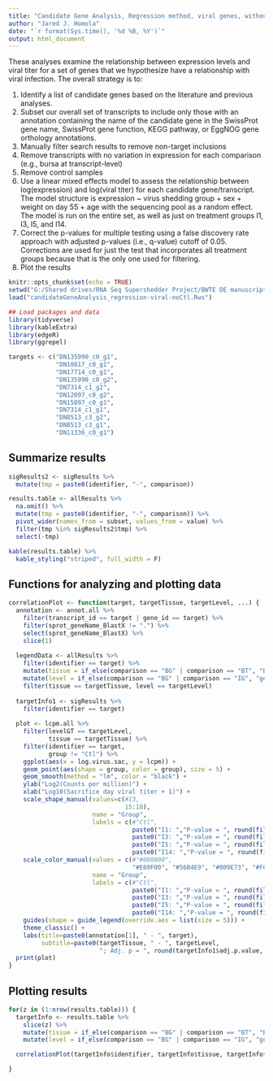 ```yaml
---
title: "Candidate Gene Analysis, Regression method, viral genes, without controls"
author: "Jared J. Homola"
date: "`r format(Sys.time(), '%d %B, %Y')`"
output: html_document
---
```


These analyses examine the relationship between expression levels and viral titer for a set of genes that we hypothesize have a relationship with viral infection. The overall strategy is to:  
  
  1. Identify a list of candidate genes based on the literature and previous analyses.    
  2. Subset our overall set of transcripts to include only those with an annotation containing the name of the candidate gene in the SwissProt gene name, SwissProt gene function, KEGG pathway, or EggNOG gene orthology annotations.  
  3. Manually filter search results to remove non-target inclusions  
  4. Remove transcripts with no variation in expression for each comparison (e.g., bursa at transcript-level)  
  5. Remove control samples
  6. Use a linear mixed effects model to assess the relationship between log(expression) and log(viral titer) for each candidate gene/transcript. The model structure is expression ~ virus shedding group + sex + weight on day 55 + age with the sequencing pool as a random effect. The model is run on the entire set, as well as just on treatment groups I1, I3, I5, and I14.
  7. Correct the p-values for multiple testing using a false discovery rate approach with adjusted p-values (i.e., q-value) cutoff of 0.05. Corrections are used for just the test that incorporates all treatment groups because that is the only one used for filtering.
  8. Plot the results  
  
  
```r
knitr::opts_chunk$set(echo = TRUE)
setwd("G:/Shared drives/RNA Seq Supershedder Project/BWTE DE manuscript/")
load("candidateGeneAnalysis_regression-viral-noCtl.Rws")
```

```r
## Load packages and data
library(tidyverse)
library(kableExtra)
library(edgeR)
library(ggrepel)

targets <- c("DN135990_c0_g1",
             "DN10817_c0_g1",
             "DN17714_c0_g1",
             "DN135990_c0_g2",
             "DN7314_c1_g2",
             "DN12097_c0_g2",
             "DN15897_c0_g1",
             "DN7314_c1_g1",
             "DN8513_c3_g2",
             "DN8513_c3_g1",
             "DN11336_c0_g1")
```

## Summarize results
```r
sigResults2 <- sigResults %>% 
  mutate(tmp = paste0(identifier, "-", comparison))

results.table <- allResults %>%
  na.omit() %>% 
  mutate(tmp = paste0(identifier, "-", comparison)) %>% 
  pivot_wider(names_from = subset, values_from = value) %>% 
  filter(tmp %in% sigResults2$tmp) %>% 
  select(-tmp)

kable(results.table) %>%
  kable_styling("striped", full_width = F)
```

## Functions for analyzing and plotting data
```r
correlationPlot <- function(target, targetTissue, targetLevel, ...) {
  annotation <- annot.all %>%
    filter(transcript_id == target | gene_id == target) %>%
    filter(sprot_geneName_BlastX != ".") %>%
    select(sprot_geneName_BlastX) %>%
    slice(1)
  
  legendData <- allResults %>% 
    filter(identifier == target) %>% 
    mutate(tissue = if_else(comparison == "BG" | comparison == "BT", "Bursa", "Ileum")) %>% 
    mutate(level = if_else(comparison == "BG" | comparison == "IG", "gene", "transcript")) %>% 
    filter(tissue == targetTissue, level == targetLevel)
  
  targetInfo1 <- sigResults %>% 
    filter(identifier == target)
  
  plot <- lcpm.all %>%
    filter(levelGT == targetLevel,
           tissue == targetTissue) %>% 
    filter(identifier == target,
           group != "Ctl") %>% 
    ggplot(aes(x = log.virus.sac, y = lcpm)) +
    geom_point(aes(shape = group, color = group), size = 5) +
    geom_smooth(method = "lm", color = "black") +
    ylab("Log2(Counts per million)") +
    xlab("Log10(Sacrifice day viral titer + 1)") +
    scale_shape_manual(values=c(#13, 
                                15:18),
                       name = "Group", 
                       labels = c(#"Ctl",
                                  paste0("I1: ","P-value = ", round(filter(legendData, subset == "I1")$value, 3)), 
                                  paste0("I3: ","P-value = ", round(filter(legendData, subset == "I3")$value, 3)), 
                                  paste0("I5: ","P-value = ", round(filter(legendData, subset == "I5")$value, 3)),
                                  paste0("I14: ","P-value = ", round(filter(legendData, subset == "I14")$value, 3)))) +
    scale_color_manual(values = c(#"#000000", 
                                  "#E69F00", "#56B4E9", "#009E73", "#F0E442"),
                       name = "Group", 
                       labels = c(#"Ctl",
                                  paste0("I1: ","P-value = ", round(filter(legendData, subset == "I1")$value, 3)), 
                                  paste0("I3: ","P-value = ", round(filter(legendData, subset == "I3")$value, 3)), 
                                  paste0("I5: ","P-value = ", round(filter(legendData, subset == "I5")$value, 3)),
                                  paste0("I14: ","P-value = ", round(filter(legendData, subset == "I14")$value, 3)))) +
    guides(shape = guide_legend(override.aes = list(size = 5))) +
    theme_classic() +
    labs(title=paste0(annotation[1], " - ", target),
         subtitle=paste0(targetTissue, " - ", targetLevel,
                         "; Adj. p = ", round(targetInfo1$adj.p.value, 5)))
  print(plot)
}

```

## Plotting results
```r
for(z in (1:nrow(results.table))) {
  targetInfo <- results.table %>% 
    slice(z) %>% 
    mutate(tissue = if_else(comparison == "BG" | comparison == "BT", "Bursa", "Ileum")) %>% 
    mutate(level = if_else(comparison == "BG" | comparison == "IG", "gene", "transcript"))

  correlationPlot(targetInfo$identifier, targetInfo$tissue, targetInfo$level)

}
```
